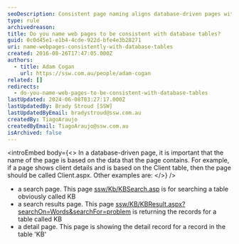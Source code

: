 ```yaml
---
seoDescription: Consistent page naming aligns database-driven pages with their corresponding data tables, enhancing user experience and search engine optimization.
type: rule
archivedreason:
title: Do you name web pages to be consistent with database tables?
guid: 0c0d45e1-e1b4-4cde-922d-bfe4e3b28271
uri: name-webpages-consistently-with-database-tables
created: 2016-08-26T17:47:05.000Z
authors:
  - title: Adam Cogan
    url: https://ssw.com.au/people/adam-cogan
related: []
redirects:
  - do-you-name-web-pages-to-be-consistent-with-database-tables
lastUpdated: 2024-06-08T03:27:17.000Z
lastUpdatedBy: Brady Stroud [SSW]
lastUpdatedByEmail: bradystroud@ssw.com.au
createdBy: TiagoAraujo
createdByEmail: TiagoAraujo@ssw.com.au
isArchived: false
---
```


<introEmbed
  body={<>
In a database-driven page, it is important that the name of the page is based on the data that the page contains. For example, if a page shows client details and is based on the Client table, then the page should be called Client.aspx.
Other examples are:
  </>}
/>
- a search page. This page [ssw/Kb/KBSearch.asp](https://www.ssw.com.au/ssw/KB/KBSearch.aspx) is for searching a table obviously called KB
- a search results page. This page [ssw/KB/KBResult.aspx?searchOn=Words&searchFor=problem](https://www.ssw.com.au/ssw/KB/KBResult.aspx?searchOn=Words&searchFor=problem) is returning the records for a table called KB
- a detail page. This page is showing the detail record for a record in the table 'KB'
